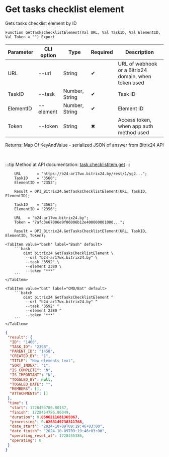 ﻿---
sidebar_position: 5
---


# Get tasks checklist element
 Gets tasks checklist element by ID



`Function GetTasksChecklistElement(Val URL, Val TaskID, Val ElementID, Val Token = "") Export`

  | Parameter | CLI option | Type | Required | Description |
  |-|-|-|-|-|
  | URL | --url | String | &#x2714; | URL of webhook or a Bitrix24 domain, when token used |
  | TaskID | --task | Number, String | &#x2714; | Task ID |
  | ElementID | --element | Number, String | &#x2714; | Element ID |
  | Token | --token | String | &#x2716; | Access token, when app auth method used |

  
  Returns:  Map Of KeyAndValue - serialized JSON of answer from Bitrix24 API

<br/>

:::tip
Method at API documentation: [task.checklistitem.get](https://dev.1c-bitrix.ru/rest_help/tasks/task/checklistitem/get.php)
:::
<br/>


```bsl title="1C:Enterprise/OneScript code example"
    URL       = "https://b24-ar17wx.bitrix24.by/rest/1/yg2...";
    TaskID    = "3560";
    ElementID = "2352";

    Result = OPI_Bitrix24.GetTasksChecklistElement(URL, TaskID, ElementID);

    TaskID    = "3562";
    ElementID = "2356";

    URL   = "b24-ar17wx.bitrix24.by";
    Token = "7afc3e67006e9f06006b12e400000001000...";

    Result = OPI_Bitrix24.GetTasksChecklistElement(URL, TaskID, ElementID, Token);
```
 

 <Tabs>
  
    <TabItem value="bash" label="Bash" default>
        ```bash
            oint bitrix24 GetTasksChecklistElement \
             --url "b24-ar17wx.bitrix24.by" \
             --task "3592" \
             --element 2380 \
             --token "***"
        ```
    </TabItem>
  
    <TabItem value="bat" label="CMD/Bat" default>
        ```batch
            oint bitrix24 GetTasksChecklistElement ^
             --url "b24-ar17wx.bitrix24.by" ^
             --task "3592" ^
             --element 2380 ^
             --token "***"
        ```
    </TabItem>
</Tabs>


```json title="Result"
{
 "result": {
  "ID": "1460",
  "TASK_ID": "2398",
  "PARENT_ID": "1458",
  "CREATED_BY": "1",
  "TITLE": "New elements text",
  "SORT_INDEX": "1",
  "IS_COMPLETE": "N",
  "IS_IMPORTANT": "N",
  "TOGGLED_BY": null,
  "TOGGLED_DATE": "",
  "MEMBERS": [],
  "ATTACHMENTS": []
 },
 "time": {
  "start": 1728454786.80187,
  "finish": 1728454786.86049,
  "duration": 0.0586211681365967,
  "processing": 0.0263149738311768,
  "date_start": "2024-10-09T09:19:46+03:00",
  "date_finish": "2024-10-09T09:19:46+03:00",
  "operating_reset_at": 1728455386,
  "operating": 0
 }
}
```
